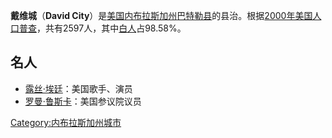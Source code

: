 {{Infobox Settlement
| name = 戴维城<br/>David City
| image_skyline = 
| imagesize = 
| image_caption = 
| image_flag = 
| image_shield = 
| pushpin_map = USA Nebraska
| pushpin_label_position = bottom
| subdivision_type = 国家
| subdivision_name = {{USA}}
| subdivision_type1 = [[美国行政区划|州]]
| subdivision_name1 = [[内布拉斯加州|内布拉斯加州]]
| subdivision_type2 = [[内布拉斯加州各县列表|县]]
| subdivision_name2 =  [[巴特勒县_(内布拉斯加州)|巴特勒县]]
| elevation_m = 492
| elevation_ft = 
| area_total_km2 = 3.9
| population_as_of = 2000年
| population_total = 2597
| population_density_km2 = auto
| timezone = [[北美中部时区|CST]]
| utc_offset = -6
| timezone_DST = [[CDT|CDT]]
| utc_offset_DST = -5
| website =  
}}
'''戴维城'''（'''David City'''）是[[美国|美国]][[内布拉斯加州|内布拉斯加州]][[巴特勒县_(内布拉斯加州)|巴特勒县]]的县治。根据[[2000年美国人口普查|2000年美国人口普查]]，共有2597人，其中[[白人|白人]]占98.58%。

==名人==
*[[露丝·埃廷|露丝·埃廷]]：美国歌手、演员
*[[罗曼·鲁斯卡|罗曼·鲁斯卡]]：美国参议院议员

{{Nebraska-stub}}
{{commonscat}}
{{DEFAULTSORT:David City}}
[[Category:内布拉斯加州城市|Category:内布拉斯加州城市]]